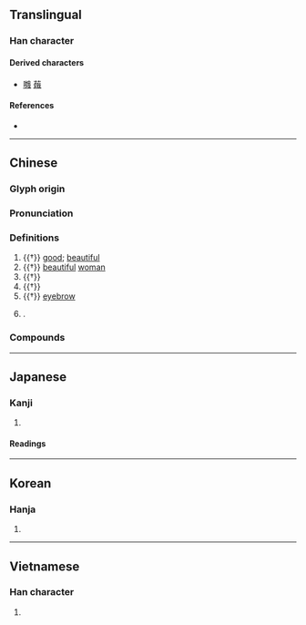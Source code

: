 {{character info}}
==Translingual==

===Han character===
{{Han char|rn=38|rad=女|as=07|sn=10|four=43450|canj=VHQI|ids=⿰女我}}

====Derived characters====
* [[𠹷]] [[𦶥]]

====References====
* {{Han ref|kx=0263.100|dkj=06331|dj=0529.270|hdz=21052.100|uh=5A25|ud=23077|bh=AE5A|bd=44634}}

----

==Chinese==
{{zh-forms}}

===Glyph origin===
{{Han etym}}
{{Han compound|女|我|ls=psc|c1=s|c2=p|t1=woman}}

===Pronunciation===
{{zh-pron
|m=é
|c=ngo4
|h=pfs=ngò
|md=ngò̤
|mn=ngô͘
|mn-t=ngo5
|w=
|mc=y
|oc=y
|cat=a,n,pn
}}

===Definitions===
{{zh-hanzi}}

# {{†}} [[good]]; [[beautiful]]
# {{†}} [[beautiful]] [[woman]]
# {{†}} {{lb|zh|Chinese mythology}} {{zh-short|娥皇|{{w|Ehuang}}}}
# {{†}} {{lb|zh|Chinese mythology}} {{zh-short|嫦娥|{{w|Chang'e}}, the [[Chinese]] goddess of the [[moon]]}}
# {{†}} [[eyebrow]]
# {{surname|zh}}.

===Compounds===
{{zh-der|宮娥|常娥|娥皇|娥妝|娥輪|娥娥|娙娥|嫦娥奔月|嫦娥|娥眉|娥姣|姮娥|嬌娥|月娥|曹娥江|月裡嫦娥|曹娥碑|湘娥|鬧娥|竇娥冤|素娥|青娥|粉娥|羲娥}}

----

==Japanese==

===Kanji===
{{ja-kanji|grade=|rs=女07}}

# {{rfdef|ja|sort=女07}}

====Readings====
{{ja-readings
|goon=が
|kanon=が
|kun=みめよ-い}}

----

==Korean==

===Hanja===
{{ko-hanja|hangeul=아|rv=a|mr=a}}

# {{rfdef|ko|sort=女07}}

----

==Vietnamese==

===Han character===
{{vi-readings|reading=nga|rs=女07}}

# {{rfdef|vi|sort=女07}}